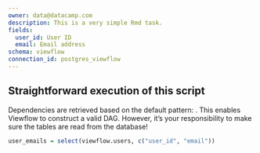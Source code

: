 ```yaml
---
owner: data@datacamp.com
description: This is a very simple Rmd task.
fields:
  user_id: User ID
  email: Email address
schema: viewflow
connection_id: postgres_viewflow
---
```


## Straightforward execution of this script
Dependencies are retrieved based on the default pattern: <schema_name>.<table_name>
This enables Viewflow to construct a valid DAG.
However, it's your responsibility to make sure the tables are read from the database!

```r
user_emails = select(viewflow.users, c("user_id", "email"))
```